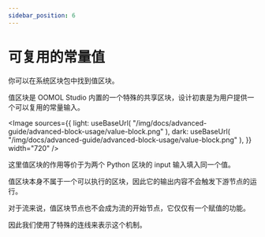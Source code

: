 ```yaml
---
sidebar_position: 6
---
```



# 可复用的常量值

你可以在系统区块包中找到值区块。

值区块是 OOMOL Studio 内置的一个特殊的共享区块，设计初衷是为用户提供一个可以复用的常量输入。

<Image
  sources={{
    light: useBaseUrl(
      "/img/docs/advanced-guide/advanced-block-usage/value-block.png"
    ),
    dark: useBaseUrl(
      "/img/docs/advanced-guide/advanced-block-usage/value-block.png"
    ),
  }}
  width="720"
/>

这里值区块的作用等价于为两个 Python 区块的 input 输入填入同一个值。

值区块本身不属于一个可以执行的区块，因此它的输出内容不会触发下游节点的运行。

对于流来说，值区块节点也不会成为流的开始节点，它仅仅有一个赋值的功能。

因此我们使用了特殊的连线来表示这个机制。
